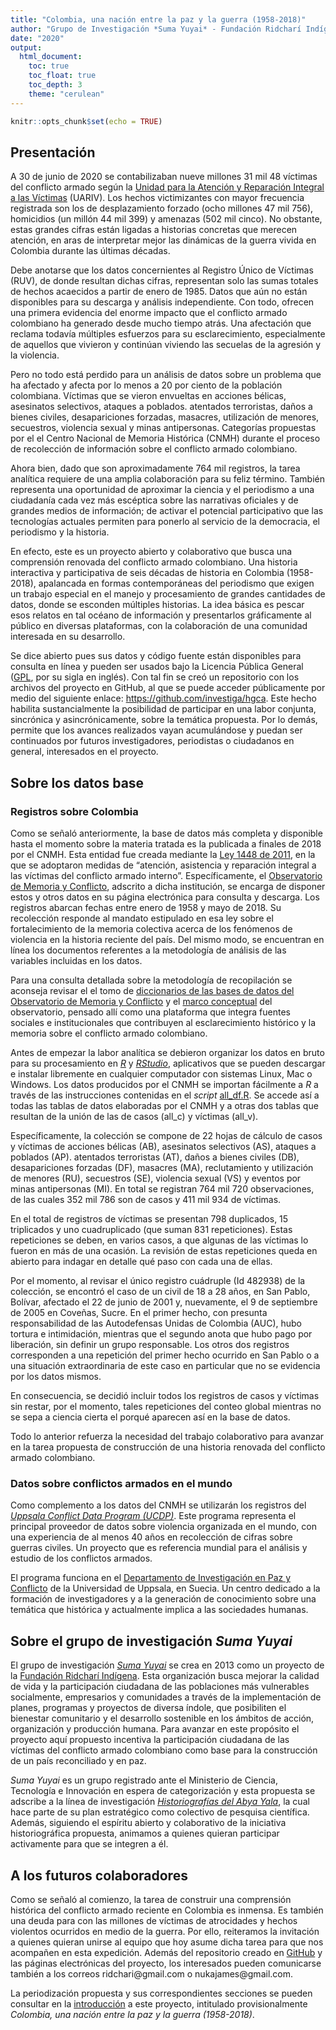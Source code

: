 ```yaml
---
title: "Colombia, una nación entre la paz y la guerra (1958-2018)"
author: "Grupo de Investigación *Suma Yuyai* - Fundación Ridcharí Indígena"
date: "2020"
output: 
  html_document:
    toc: true
    toc_float: true
    toc_depth: 3
    theme: "cerulean"
---
```


```r
knitr::opts_chunk$set(echo = TRUE)
```

## Presentación

A 30 de junio de 2020 se contabilizaban nueve millones 31 mil 48 víctimas del conflicto armado según la [Unidad para la Atención y Reparación Integral a las Víctimas](https://www.unidadvictimas.gov.co) (UARIV). Los hechos victimizantes con mayor frecuencia registrada son los de desplazamiento forzado (ocho millones 47 mil 756), homicidios (un millón 44 mil 399) y amenazas (502 mil cinco). No obstante, estas grandes cifras están ligadas a historias concretas que merecen atención, en aras de interpretar mejor las dinámicas de la guerra vivida en Colombia durante las últimas décadas.

Debe anotarse que los datos concernientes al Registro Único de Víctimas (RUV), de donde resultan dichas cifras, representan solo las sumas totales de hechos acaecidos a partir de enero de 1985. Datos que aún no están disponibles para su descarga y análisis independiente. Con todo, ofrecen una primera evidencia del enorme impacto que el conflicto armado colombiano ha generado desde mucho tiempo atrás. Una afectación que reclama todavía múltiples esfuerzos para su esclarecimiento, especialmente de aquellos que vivieron y continúan viviendo las secuelas de la agresión y la violencia.

Pero no todo está perdido para un análisis de datos sobre un problema que ha afectado y afecta por lo menos a 20 por ciento de la población colombiana. Víctimas que se vieron envueltas en acciones bélicas, asesinatos selectivos, ataques a poblados. atentados terroristas, daños a bienes civiles, desapariciones forzadas, masacres, utilización de menores, secuestros, violencia sexual y minas antipersonas. Categorías propuestas por el el Centro Nacional de Memoria Histórica (CNMH) durante el proceso de recolección de información sobre el conflicto armado colombiano.

Ahora bien, dado que son aproximadamente 764 mil registros, la tarea analítica requiere de una amplia colaboración para su feliz término. También representa una oportunidad de aproximar la ciencia y el periodismo a una ciudadanía cada vez más escéptica sobre las narrativas oficiales y de grandes medios de información; de activar el potencial participativo que las tecnologías actuales permiten para ponerlo al servicio de la democracia, el periodismo y la historia.

En efecto, este es un proyecto abierto y colaborativo que busca una comprensión renovada del conflicto armado colombiano. Una historia interactiva y participativa de seis décadas de historia en Colombia (1958-2018), apalancada en formas contemporáneas del periodismo que exigen un trabajo especial en el manejo y procesamiento de grandes cantidades de datos, donde se esconden múltiples historias. La idea básica es pescar esos relatos en tal océano de información y presentarlos gráficamente al público en diversas plataformas, con la colaboración de una comunidad interesada en su desarrollo.

Se dice abierto pues sus datos y código fuente están disponibles para consulta en línea y pueden ser usados bajo la Licencia Pública General ([GPL](LICENSE), por su sigla en inglés). Con tal fin se creó un repositorio con los archivos del proyecto en GitHub, al que se puede acceder públicamente por medio del siguiente enlace: <https://github.com/investiga/hgca>. Este hecho habilita sustancialmente la posibilidad de participar en una labor conjunta, sincrónica y asincrónicamente, sobre la temática propuesta. Por lo demás, permite que los avances realizados vayan acumulándose y puedan ser continuados por futuros investigadores, periodistas o ciudadanos en general, interesados en el proyecto.

## Sobre los datos base

### Registros sobre Colombia

Como se señaló anteriormente, la base de datos más completa y disponible hasta el momento sobre la materia tratada es la publicada a finales de 2018 por el CNMH. Esta entidad fue creada mediante la [Ley 1448 de 2011](https://www.unidadvictimas.gov.co/sites/default/files/documentosbiblioteca/ley-1448-de-2011.pdf), en la que se adoptaron medidas de "atención, asistencia y reparación integral a las víctimas del conflicto armado interno". Específicamente, el [Observatorio de Memoria y Conflicto](http://centrodememoriahistorica.gov.co/observatorio/), adscrito a dicha institución, se encarga de disponer estos y otros datos en su página electrónica para consulta y descarga. Los registros abarcan fechas entre enero de 1958 y mayo de 2018. Su recolección responde al mandato estipulado en esa ley sobre el fortalecimiento de la memoria colectiva acerca de los fenómenos de violencia en la historia reciente del país. Del mismo modo, se encuentran en línea los documentos referentes a la metodología de análisis de las variables incluidas en los datos.

Para una consulta detallada sobre la metodología de recopilación se aconseja revisar el el tomo de [diccionarios de las bases de datos del Observatorio de Memoria y Conflicto](http://centrodememoriahistorica.gov.co/observatorio/wp-content/uploads/2016/09/Diccionarios-Bases-de-Datos-Observatorio-de-Memoria-y-Conflicto-1.pdf) y el [marco conceptual](http://centrodememoriahistorica.gov.co/observatorio/wp-content/uploads/2016/09/Marco-Conceptual-Observatorio-de-Memoria-y-Conflicto-1.pdf) del observatorio, pensado allí como una plataforma que integra fuentes sociales e institucionales que contribuyen al esclarecimiento histórico y la memoria sobre el conflicto armado colombiano.

Antes de empezar la labor analítica se debieron organizar los datos en bruto para su procesamiento en [*R*](https://www.r-project.org/) y [*RStudio*](https://rstudio.com/), aplicativos que se pueden descargar e instalar libremente en cualquier computador con sistemas Linux, Mac o Windows. Los datos producidos por el CNMH se importan fácilmente a *R* a través de las instrucciones contenidas en el *script* [all_df.R](https://github.com/investiga/hgca/blob/master/scripts/all_df.R). Se accede así a todas las tablas de datos elaboradas por el CNMH y a otras dos tablas que  resultan de la unión de las de casos (all_c) y víctimas (all_v).

Específicamente, la colección se compone de 22 hojas de cálculo de casos y víctimas de acciones bélicas (AB), asesinatos selectivos (AS), ataques a poblados (AP). atentados terroristas (AT), daños a bienes civiles (DB), desapariciones forzadas (DF), masacres (MA), reclutamiento y utilización de menores (RU), secuestros (SE), violencia sexual (VS) y eventos por minas antipersonas (MI). En total se registran 764 mil 720 observaciones, de las cuales 352 mil 786 son de casos y 411 mil 934 de víctimas. 

En el total de registros de víctimas se presentan 798 duplicados, 15 triplicados y uno cuadruplicado (que suman 831 repeticiones). Estas repeticiones se deben, en varios casos, a que algunas de las víctimas lo fueron en más de una ocasión. La revisión de estas repeticiones queda en abierto para indagar en detalle qué paso con cada una de ellas. 

Por el momento, al revisar el único registro cuádruple (Id 482938) de la colección, se encontró el caso de un civil de 18 a 28 años, en San Pablo, Bolívar, afectado el 22 de junio de 2001 y, nuevamente, el 9 de septiembre de 2005 en Coveñas, Sucre.  En el primer hecho, con presunta responsabilidad de las Autodefensas Unidas de Colombia (AUC), hubo tortura e intimidación, mientras que el segundo anota que hubo pago por liberación, sin definir un grupo responsable. Los otros dos registros corresponden a una repetición  del primer hecho ocurrido en San Pablo o a una situación extraordinaria de este caso en particular que no se evidencia por los datos mismos. 

En consecuencia, se decidió incluir todos los registros de casos y víctimas sin restar, por el momento, tales repeticiones del conteo global mientras no se sepa a ciencia cierta el porqué aparecen así en la base de datos. 

Todo lo anterior refuerza la necesidad del trabajo colaborativo para avanzar en la tarea propuesta de construcción de una historia renovada del conflicto armado colombiano.

### Datos sobre conflictos armados en el mundo

Como complemento a los datos del CNMH se utilizarán los registros del [*Uppsala Conflict Data Program (UCDP)*](https://ucdp.uu.se/). Este programa representa el principal proveedor de datos sobre violencia organizada en el mundo, con una experiencia de al menos 40 años en recolección de cifras sobre guerras civiles. Un proyecto que es referencia mundial para el análisis y estudio de los conflictos armados.

El programa funciona en el [Departamento de Investigación en Paz y Conflicto](https://www.pcr.uu.se/?languageId=1) de la Universidad de Uppsala, en Suecia. Un centro dedicado a la formación de investigadores y a la generación de conocimiento sobre una temática que histórica y actualmente implica a las sociedades humanas.

## Sobre el grupo de investigación *Suma Yuyai*

El grupo de investigación [*Suma Yuyai*](https://scienti.minciencias.gov.co/gruplac/jsp/visualiza/visualizagr.jsp?nro=00000000021049) se crea en 2013 como un proyecto de la [Fundación Ridcharí Indígena](https://fridchari.blogspot.com/). Esta organización busca mejorar la calidad de vida y la participación ciudadana de las poblaciones más vulnerables socialmente, empresarios y comunidades a través de la implementación de planes, programas y proyectos de diversa índole, que posibiliten el bienestar comunitario y el desarrollo sostenible en los ámbitos de acción, organización y producción humana. Para avanzar en este propósito el proyecto aquí propuesto incentiva la participación ciudadana de las víctimas del conflicto armado colombiano como base para la construcción de un país reconciliado y en paz.

*Suma Yuyai* es un grupo registrado ante el Ministerio de Ciencia, Tecnología e Innovación en espera de categorización y esta propuesta se adscribe a la línea de investigación [*Historiografías del Abya Yala*](https://scienti.minciencias.gov.co/gruplac/jsp/visualiza/visualizagr.jsp?nro=00000000021049), la cual hace parte de su plan estratégico como colectivo de pesquisa científica. Además, siguiendo el espíritu abierto y colaborativo de la iniciativa historiográfica propuesta, animamos a quienes quieran participar activamente para que se integren a él.

## A los futuros colaboradores

Como se señaló al comienzo, la tarea de construir una comprensión histórica del conflicto armado reciente en Colombia es inmensa. Es también una deuda para con las millones de víctimas de atrocidades y hechos violentos ocurridos en medio de la guerra. Por ello, reiteramos la invitación a quienes quieran unirse al equipo que hoy asume dicha tarea para que nos acompañen en esta expedición. Además del repositorio creado en [GitHub](https://github.com/investiga/hgca) y las páginas electrónicas del proyecto, los interesados pueden comunicarse también a los correos ridchari@gmail.com o nukajames@gmail.com.

La periodización propuesta y sus correspondientes secciones se pueden consultar en la [introducción](https://investiga.github.io/cnpg/intro.html) a este proyecto, intitulado provisionalmente *Colombia, una nación entre la paz y la guerra (1958-2018)*.